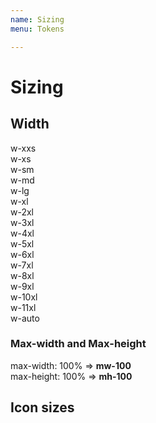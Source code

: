```yaml
---
name: Sizing
menu: Tokens

---
```


# Sizing

## Width

<div className="de-code">
    <div className="row">
        <div className="col-1 width-label">w-xxs</div>
        <div className="col-11">
            <div className="w-xxs"> </div>
        </div>
    </div>
    <div className="row">
        <div className="col-1 width-label">w-xs</div>
        <div className="col-11">
            <div className="w-xs"></div>
        </div>
    </div>
    <div className="row">
        <div className="col-1 width-label">w-sm</div>
        <div className="col-11">
            <div className="w-sm"></div>
        </div>
    </div>
    <div className="row">
        <div className="col-1 width-label">w-md</div>
        <div className="col-11">
            <div className="w-md"></div>
        </div>
    </div>
    <div className="row">
        <div className="col-1 width-label">w-lg</div>
        <div className="col-11">
            <div className="w-lg"></div>
        </div>
    </div>
    <div className="row">
        <div className="col-1 width-label">w-xl</div>
        <div className="col-11">
            <div className="w-xl"></div>
        </div>
    </div>
    <div className="row">
        <div className="col-1 width-label">w-2xl</div>
        <div className="col-11">
            <div className="w-2xl"></div>
        </div>
    </div>
    <div className="row">
        <div className="col-1 width-label">w-3xl</div>
        <div className="col-11">
            <div className="w-3xl"></div>
        </div>
    </div>
    <div className="row">
        <div className="col-1 width-label">w-4xl</div>
        <div className="col-11">
            <div className="w-4xl"></div>
        </div>
    </div>
    <div className="row">
        <div className="col-1 width-label">w-5xl</div>
        <div className="col-11">
            <div className="w-5xl"></div>
        </div>
    </div>
    <div className="row">
        <div className="col-1 width-label">w-6xl</div>
        <div className="col-11">
            <div className="w-6xl"></div>
        </div>
    </div>
    <div className="row">
        <div className="col-1 width-label">w-7xl</div>
        <div className="col-11">
            <div className="w-7xl"></div>
        </div>
    </div>
    <div className="row">
        <div className="col-1 width-label">w-8xl</div>
        <div className="col-11">
            <div className="w-8xl"></div>
        </div>
    </div>
    <div className="row">
        <div className="col-1 width-label">w-9xl</div>
        <div className="col-11">
            <div className="w-9xl"></div>
        </div>
    </div>
    <div className="row">
        <div className="col-1 width-label">w-10xl</div>
        <div className="col-11">
            <div className="w-10xl"></div>
        </div>
    </div>
    <div className="row">
        <div className="col-1 width-label">w-11xl</div>
        <div className="col-11">
            <div className="w-11xl"></div>
        </div>
    </div>
    <div className="row">
        <div className="col-1 width-label">w-auto</div>
        <div className="col-11">
            <div className="w-auto"></div>
        </div>
    </div>
</div>

<Playground>
<div className="w-xxs"></div>
<div className="w-xs"></div>
<div className="w-sm"></div>
<div className="w-md"></div>
<div className="w-lg"></div>
<div className="w-xl"></div>
<div className="w-2xl"></div>
<div className="w-3xl"></div>
<div className="w-4xl"></div>
<div className="w-5xl"></div>
<div className="w-6xl"></div>
<div className="w-7xl"></div>
<div className="w-8xl"></div>
<div className="w-9xl"></div>
<div className="w-10xl"></div>
<div className="w-11xl"></div>
<div className="w-auto"></div>
</Playground>

### Max-width and Max-height

<div>max-width: 100% => <b>mw-100</b></div>
<div>max-height: 100% => <b>mh-100</b></div>

## Icon sizes

<Playground>
<i className="dci dci-check-circle dci-sm"></i>
<i className="dci dci-check-circle"></i>
<i className="dci dci-check-circle dci-lg"></i>
<i className="dci dci-check-circle dci-2x"></i>
<i className="dci dci-check-circle dci-3x"></i>
<i className="dci dci-check-circle dci-4x"></i>
<i className="dci dci-check-circle dci-5x"></i>
</Playground>